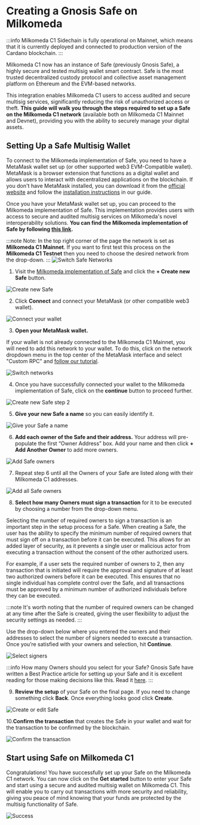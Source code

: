 # Creating a Gnosis Safe on Milkomeda


:::info
Milkomeda C1 Sidechain is fully operational on Mainnet, which means that it is currently deployed and connected to production version of the Cardano blockchain.
:::

Milkomeda C1 now has an instance of Safe (previously Gnosis Safe), a highly secure and tested multisig wallet smart contract. Safe is the most trusted decentralized custody protocol and collective asset management platform on Ethereum and the EVM-based networks.

This integration enables Milkomeda C1 users to access audited and secure multisig services, significantly reducing the risk of unauthorized access or theft. **This guide will walk you through the steps required to set up a Safe on the Milkomeda C1 network** (available both on Milkomeda C1 Mainnet and Devnet), providing you with the ability to securely manage your digital assets.

## Setting Up a Safe Multisig Wallet

To connect to the Milkomeda implementation of Safe, you need to have a MetaMask wallet set up (or other supported web3 EVM-Compatible wallet). MetaMask is a browser extension that functions as a digital wallet and allows users to interact with decentralized applications on the blockchain. If you don't have MetaMask installed, you can download it from the [official website](https://metamask.io/) and follow the [installation instructions](https://dcspark.github.io/milkomeda-documentation/cardano/for-end-users/configuring-metamask) in our guide.

Once you have your MetaMask wallet set up, you can proceed to the Milkomeda implementation of Safe. This implementation provides users with access to secure and audited multisig services on Milkomeda's novel interoperability solutions. **You can find the Milkomeda implementation of Safe by following [this link](https://safe.milkomeda.com/app/milkomeda-c1-mainnet:0x432F70a4Ba42031eA2D0E6609950540F13eb3E71/home).**

:::note
Note: In the top right corner of the page the network is set as **Milkomeda C1 Mainnet**. If you want to first test this process on the **Milkomeda C1 Testnet** then you need to choose the desired network from the drop-down.
:::
<img
  src={img1}
  className="img-full"
  alt="Switch Safe Networks"
/>

1. Visit the [Milkomeda implementation of Safe](https://safe.milkomeda.com/) and click the **+ Create new Safe** button.

<img
  src={img2}
  className="img-full"
  alt="Create new Safe"
/>

2. Click **Connect** and connect your MetaMask (or other compatible web3 wallet).

<img
  src={img3}
  className="img-full"
  alt="Connect your wallet"
/>

3. **Open your MetaMask wallet.**

If your wallet is not already connected to the Milkomeda C1 Mainnet, you will need to add this network to your wallet. To do this, click on the network dropdown menu in the top center of the MetaMask interface and select "Custom RPC" and [follow our tutorial](https://dcspark.github.io/milkomeda-documentation/cardano/for-end-users/configuring-metamask).

<img
  src={img4}
  className="img-full"
  alt="Switch networks"
/>

4. Once you have successfully connected your wallet to the Milkomeda implementation of Safe, click on the **continue** button to proceed further.

<img
  src={img5}
  className="img-full"
  alt="Create new Safe step 2"
/>

5. **Give your new Safe a name** so you can easily identify it.

<img
  src={img6}
  className="img-full"
  alt="Give your Safe a name"
/>

6. **Add each owner of the Safe and their address.** Your address will pre-populate the first “Owner Address” box. Add your name and then click **+ Add Another Owner** to add more owners.

<img
  src={img7}
  className="img-full"
  alt="Add Safe owners"
/>

7. Repeat step 6 until all the Owners of your Safe are listed along with their Milkomeda C1 addresses.

<img
  src={img8}
  className="img-full"
  alt="Add all Safe owners"
/>

8. **Select how many Owners must sign a transaction** for it to be executed by choosing a number from the drop-down menu.

Selecting the number of required owners to sign a transaction is an important step in the setup process for a Safe. When creating a Safe, the user has the ability to specify the minimum number of required owners that must sign off on a transaction before it can be executed. This allows for an added layer of security, as it prevents a single user or malicious actor from executing a transaction without the consent of the other authorized users.

For example, if a user sets the required number of owners to 2, then any transaction that is initiated will require the approval and signature of at least two authorized owners before it can be executed. This ensures that no single individual has complete control over the Safe, and all transactions must be approved by a minimum number of authorized individuals before they can be executed.

:::note
It's worth noting that the number of required owners can be changed at any time after the Safe is created, giving the user flexibility to adjust the security settings as needed.
:::

Use the drop-down below where you entered the owners and their addresses to select the number of signers needed to execute a transaction. Once you’re satisfied with your owners and selection, hit **Continue**.

<img
  src={img9}
  className="img-full"
  alt="Select signers"
/>

:::info
How many Owners should you select for your Safe? Gnosis Safe have written a Best Practice article for setting up your Safe and it is excellent reading for those making decisions like this. Read it [here](https://help.safe.global/en/articles/4772567-what-safe-setup-should-i-use).
:::

9. **Review the setup** of your Safe on the final page. If you need to change something click **Back**. Once everything looks good click **Create**.

<img
  src={img10}
  className="img-full"
  alt="Create or edit Safe"
/>

10.**Confirm the transaction** that creates the Safe in your wallet and wait for the transaction to be confirmed by the blockchain.

<img
  src={img11}
  className="img-full"
  alt="Confirm the transaction"
/>

## Start using Safe on Milkomeda C1

Congratulations! You have successfully set up your Safe on the Milkomeda C1 network. You can now click on the **Get started** button to enter your Safe and start using a secure and audited multisig wallet on Milkomeda C1. This will enable you to carry out transactions with more security and reliability, giving you peace of mind knowing that your funds are protected by the multisig functionality of Safe.

<img
  src={img12}
  className="img-full"
  alt="Success"
/>





